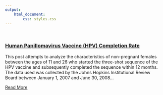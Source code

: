 ```yaml
---
output: 
    html_document:
        css: styles.css
---
```

<br>

<article>

<h3><a href="hpv.html">Human Papillomavirus Vaccine (HPV) Completion Rate</a></h3>
<p>This post attempts to analyze the characteristics of non-pregnant females between the ages of 11 and 26 who started the three-shot sequence of the HPV vaccine and subsequently completed the sequence within 12 months. The data used was collected by the Johns Hopkins Institutional Review Board between January 1, 2007 and June 30, 2008...</p>
<a class="btn btn-outline-primary btn-sm" href="hpv.html">Read More</a>

</article>




